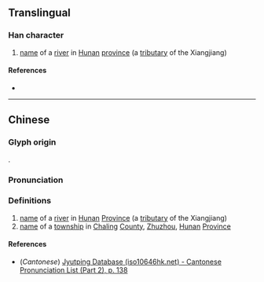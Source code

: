 {{character info}}
==Translingual==

===Han character===
{{Han char|rn=85|rad=水|as=06|sn=9|four=|canj=EFD|ids=⿰氵米}}

# [[name]] of a [[river]] in [[Hunan]] [[province]] (a [[tributary]] of the Xiangjiang)

====References====
* {{Han ref|kx=0621.060|dkj=17393|dj=1017.050|hdz=31616.030|uh=6D23|ud=27939}}

----

==Chinese==
{{zh-forms}}

===Glyph origin===
{{Han compound|水|米|ls=psc|c1=s|c2=p|t1=water}}.

===Pronunciation===
{{zh-pron
|m=Mǐ
|c=mai5
|mc=y
|oc=y
|ma=
|cat=pn
}}

===Definitions===
{{zh-hanzi}}

# [[name]] of a [[river]] in [[Hunan]] [[Province]] (a [[tributary]] of the Xiangjiang)
# [[name]] of a [[township]] in [[Chaling]] [[County]], [[Zhuzhou]], [[Hunan]] [[Province]]

====References====
* (''Cantonese'') [http://www.iso10646hk.net/jp/document/download.jsp Jyutping Database (iso10646hk.net) - Cantonese Pronunciation List (Part 2), p. 138]